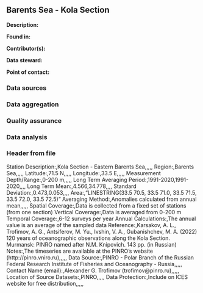 ## Barents Sea - Kola Section

**Description:** 


**Found in:**

**Contributor(s):**

**Data steward:**

**Point of contact:**

### Data sources

### Data aggregation

### Quality assurance

### Data analysis

### Header from file
Station Description:,Kola Section - Eastern Barents Sea,,,,,
Region:,Barents Sea,,,,,
Latitude:,71.5 N,,,,,
Longitude:,33.5 E,,,,,
Measurement Depth/Range:,0-200 m,,,,,
Long Term Averaging Period:,1991-2020,1991-2020,,,,
Long Term Mean:,4.566,34.778,,,,
Standard Deviation:,0.473,0.053,,,,
Area:,"LINESTRING(33.5 70.5, 33.5 71.0, 33.5 71.5, 33.5 72.0, 33.5 72.5)"
Averaging Method:,Anomalies calculated from annual mean,,,,,
Spatial Coverage:,Data is collected from a fixed set of stations (from one section)
Vertical Coverage:,Data is averaged from 0-200 m
Temporal Coverage:,6-12 surveys per year
Annual Calculations:,The annual value is an average of the sampled data
Reference:,Karsakov, A. L., Trofimov, A. G., Antsiferov, M. Yu., Ivshin, V. A., Gubanishchev, M. A. (2022) 120 years of oceanographic observations along the Kola Section. Murmansk: PINRO named after N.M. Knipovich. 143 pp. (in Russian)
Notes:,The timeseries are available at the PINRO's website (http://pinro.vniro.ru),,,,,
Data Source:,PINRO - Polar Branch of the Russian Federal Research Institute of Fisheries and Oceanography - Russia,,,,,
Contact Name (email):,Alexander G. Trofimov (trofimov@pinro.ru),,,,,
Location of Source Datasets:,PINRO,,,,,
Data Protection:,Include on ICES website for free distribution,,,,,
